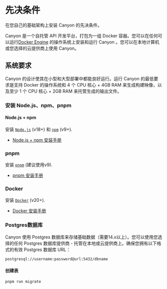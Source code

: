 # 先决条件

在您自己的基础架构上安装 Canyon 的先决条件。

Canyon 是一个自托管 API 开发平台，打包为一组 Docker 容器。您可以在任何可以运行[Docker Engine](https://docs.docker.com/engine) 的操作系统上安装和运行 Canyon 。您可以在本地计算机或您选择的云提供商上使用 Canyon。

## 系统要求

Canyon 的设计使其在小型和大型部署中都能良好运行。运行 Canyon 的最低要求是支持 Docker 的操作系统和 4 个 CPU 核心 + 4GB RAM 来生成构建映像，以及至少 1 个 CPU 核心 + 2GB RAM 来托管生成的输出文件。

### 安装 Node.js、npm、pnpm

#### Node.js + npm

安装 [`Node.js`](https://nodejs.org/en) (v18+) 和 [`npm`](https://www.npmjs.com) (v9+).

- [Node.js + npm 安装手册](https://nodejs.org/en/download)


### pnpm

安装 [`pnpm`](https://pnpm.io) (建议使用v9).

- [pnpm 安装手册](https://pnpm.io/installation)

### Docker

安装 [`Docker`](https://www.docker.com) (v20+).

- [Docker 安装手册](https://docs.docker.com/engine/install)

### Postgres数据库

Canyon 使用 Postgres 数据库来存储基础数据（需要14.x以上）。您可以使用您选择的任何 Postgres 数据库提供商 - 托管在本地或云提供商上。确保您拥有以下格式的有效 Postgres 数据库 URL：

```
postgresql://username:password@url:5432/dbname
```

#### 创建表

```shell
pnpm run migrate
```
